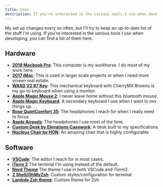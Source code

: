 ```yaml
---
title: Uses
description: If you're interested in the various tools I use when developing, you can find a list of them here.
---
```


My set up changes every so often, but I'll try to keep an up-to-date list of the stuff I'm using. If you're interested in the various tools I use when developing, you can find a list of them here.

## Hardware

- **[2019 Macbook Pro](https://www.apple.com/macbook-pro/)**: This computer is my workhorse. I do most of my work here.
- **[2017 iMac](https://www.apple.com/imac/)**: This is used in larger scale projects or when I need more screen real estate.
- **[WASD V2 87 Key](http://www.wasdkeyboards.com/index.php/products/mechanical-keyboard/wasd-v3-87-key-custom-mechanical-keyboard.html)**: This mechanical keyboard with CherryMX Browns is my go-to keyboard when using a monitor.
- **[Apple Magic Mouse 2](https://www.apple.com/shop/product/MLA02LL/A/magic-mouse-2-silver?fnode=56)**: I never leave home without this bluetooth mouse.
- **[Apple Magic Keyboard](https://www.apple.com/shop/product/MLA22LL/A/magic-keyboard-us-english?fnode=56)**: A secondary keyboard I use when I want to mix things up.
- **[Bose QuietComfort 35](https://www.bose.com/en_us/products/headphones/over_ear_headphones/quietcomfort-35-wireless-ii.html#v=qc35_ii_silver)**: The headphones I reach for when I really need to focus
- **[Apple Airpods](https://www.apple.com/shop/product/MMTN2AM/A/earpods-with-lightning-connector?fnode=c04a91b92678760e3fc4ced567fd903cfc1dcf7a3e98cae7ad5fd8505d5f561cd13c3e79cabb9ed4dcbae4324a47205dcf2df6c7649d8f4fddc0d950c72fd588a760adb8df1c54d0fed0e50d411ce05c342afb203554cb0170abf81bc98b0a9f6f3ae4da8e44f67daccb3c56f93a122e9e2ee1502f53b13e5af34b9c8864acb5)**: The headphones I use most of the time.
- **[Custom Desk by Elevations Casework](https://www.elevationscasework.com)**: A desk built to my specifications
- **[Nucleus Chair by HON](https://www.hon.com/chairs/nucleus)**: An amazing chair that is highly configurable

## Software

- **[VSCode](https://www.google.com/search?client=firefox-b-1-d&q=vscode)**: The editor I reach for in most cases.
- **[iTerm 2](https://www.iterm2.com/)** The terminal I'm using instead of the default.
- **[Nord Theme](https://github.com/arcticicestudio/nord-visual-studio-code)** The theme I use in both VSCode and iTerm2.
- **[Z Shell/OhMyZsh](https://ohmyz.sh/)**: Custom styles/configuration for terminal
- **[Lambda Zsh theme](https://github.com/cdimascio/lambda-zsh-theme)**: Custom theme for Zsh
